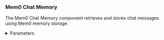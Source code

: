 


### Mem0 Chat Memory

The Mem0 Chat Memory component retrieves and stores chat messages using Mem0 memory storage.

<details>
<summary>Parameters</summary>

**Inputs**

| Name | Display Name | Info |
|------|--------------|------|
| mem0_config | Mem0 Configuration | The configuration dictionary for initializing the Mem0 memory instance. |
| ingest_message | Message to Ingest | The message content to be ingested into Mem0 memory. |
| existing_memory | Existing Memory Instance | An optional existing Mem0 memory instance. |
| user_id | User ID | The identifier for the user associated with the messages. |
| search_query | Search Query | The input text for searching related memories in Mem0. |
| mem0_api_key | Mem0 API Key | The API key for the Mem0 platform. Leave empty to use the local version. |
| metadata | Metadata | The additional metadata to associate with the ingested message. |
| openai_api_key | OpenAI API Key | The API key for OpenAI. Required when using OpenAI embeddings without a provided configuration. |

**Outputs**

| Name | Display Name | Info |
|------|--------------|------|
| memory | Mem0 Memory | The resulting Mem0 Memory object after ingesting data. |
| search_results | Search Results | The search results from querying Mem0 memory. |

</details>